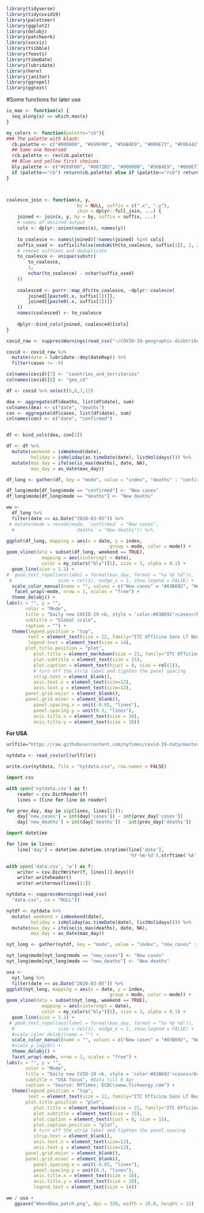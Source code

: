 ```r
library(tidyverse)
library(tidycovid19)
library(paletteer)
library(ggplot2)
library(delabj)
library(patchwork)
library(socviz)
library(tsibble)
library(feasts)
library(timeDate)
library(lubridate)
library(here)
library(janitor)
library(ggrepel)
library(ggtext)
```

#Some functions for later use
```r
is_max <- function(x) {
  seq_along(x) == which.max(x)
}

my_colors <- function(palette="cb"){
### The palette with black:
  cb.palette <- c("#000000", "#E69F00", "#56B4E9", "#009E73", "#F0E442", "#0072B2", "#D55E00", "#CC79A7")
  ## Same one Reversed
  rcb.palette <- rev(cb.palette)
  ## Blue and yellow first choices
  bly.palette <- c("#E69F00", "#0072B2", "#000000", "#56B4E9", "#009E73", "#F0E442", "#D55E00", "#CC79A7")
  if (palette=="cb") return(cb.palette) else if (palette=="rcb") return(rcb.palette) else if (palette=="bly") return(bly.palette) else stop("Choose cb, rcb, or bly ony.")
}



coalesce_join <- function(x, y, 
                          by = NULL, suffix = c(".x", ".y"), 
                          join = dplyr::full_join, ...) {
    joined <- join(x, y, by = by, suffix = suffix, ...)
    # names of desired output
    cols <- dplyr::union(names(x), names(y))
    
    to_coalesce <- names(joined)[!names(joined) %in% cols]
    suffix_used <- suffix[ifelse(endsWith(to_coalesce, suffix[1]), 1, 2)]
    # remove suffixes and deduplicate
    to_coalesce <- unique(substr(
        to_coalesce, 
        1, 
        nchar(to_coalesce) - nchar(suffix_used)
    ))
    
    coalesced <- purrr::map_dfc(to_coalesce, ~dplyr::coalesce(
        joined[[paste0(.x, suffix[1])]], 
        joined[[paste0(.x, suffix[2])]]
    ))
    names(coalesced) <- to_coalesce
    
    dplyr::bind_cols(joined, coalesced)[cols]
}

```

```r
covid_raw <- suppressWarnings(read_csv("~/COVID-19-geographic-disbtribution-worldwide-2020-05-03.csv", na = "NULL"))
```

```r
covid <- covid_raw %>%
  mutate(date = lubridate::dmy(dateRep)) %>% 
  filter(cases != -9)

colnames(covid)[7] <- "countries_and_territories"
colnames(covid)[8] <- "geo_id"
```


```r
df <- covid %>% select(5,6,7,12)
```


```r
dea <- aggregate(df$deaths, list(df$date), sum)
colnames(dea) <- c("date", "deaths")
con <- aggregate(df$cases, list(df$date), sum)
colnames(con) <- c("date", "confirmed")


df <- bind_cols(dea, con[2])
```

```r
df <- df %>% 
  mutate(weekend = isWeekend(date),
         holiday = isHoliday(as.timeDate(date), listHolidays())) %>%
  mutate(max_day = ifelse(is_max(deaths), date, NA),
         max_day = as_date(max_day))
```

```r
df_long <- gather(df, key = "mode", value = "index", "deaths" : "confirmed")

df_long$mode[df_long$mode == "confirmed"] <- "New cases"
df_long$mode[df_long$mode == "deaths"] <- "New deaths"
```


```r
ww <- 
  df_long %>% 
  filter(date >= as.Date("2020-03-05")) %>%
 # mutate(mode = recode(mode, `confirmed` = "New cases",
  #                      `deaths` = "New deaths")) %>%

ggplot(df_long, mapping = aes(x = date, y = index,
                                      group = mode, color = mode)) +
geom_vline(data = subset(df_long, weekend == TRUE),
             mapping = aes(xintercept = date),
             color = my_colors("bly")[5], size = 3, alpha = 0.1) +
  geom_line(size = 1.1) +
#  geom_text_repel(aes(label = format(max_day, format = "%a %b %d")),
 #                 size = rel(2), nudge_x = 1, show.legend = FALSE) +
  scale_color_manual(name = "", values = c("New cases" = "#83B692", "New deaths" = "#721121")) +
   facet_wrap(~mode, nrow = 1, scales = "free") +
  theme_delabj() +
labs(x = "", y = "",
       color = "Mode",
       title = "Daily new COVID-19 <b, style = 'color:#83B692'>cases</b> & <b, style = 'color:#721121'>deaths</b>",
       subtitle = "Global scale",
       caption = "") +
  theme(legend.position = "top",
        text = element_text(size = 12, family="ITC Officina Sans LT Book"),
        legend.text = element_text(size = 14),
       plot.title.position = "plot",
          plot.title = element_markdown(size = 21, family="ITC Officina Sans LT Bold"),
          plot.subtitle = element_text(size = 15),
          plot.caption = element_text(hjust = 0, size = rel(1)),
          # turn off the strip label and tighten the panel spacing
          strip.text = element_blank(),
          axis.text.x = element_text(size=12),
          axis.text.y = element_text(size=12),
       panel.grid.major = element_blank(),
       panel.grid.minor = element_blank(),
          panel.spacing.x = unit(-0.05, "lines"),
          panel.spacing.y = unit(0.3, "lines"),
          axis.title.x = element_text(size = 10),
          axis.title.y = element_text(size = 10))

```





**For USA**
```r
urlfile="https://raw.githubusercontent.com/nytimes/covid-19-data/master/us-states.csv"

nytdata <- read_csv(url(urlfile))

write.csv(nytdata, file = "nytdata.csv", row.names = FALSE)
```

```python
import csv

with open('nytdata.csv') as f:
    reader = csv.DictReader(f)
    lines = [line for line in reader]

for prev_day, day in zip(lines, lines[1:]):
    day['new_cases'] = int(day['cases']) - int(prev_day['cases'])
    day['new_deaths'] = int(day['deaths']) - int(prev_day['deaths'])

import datetime

for line in lines:
    line['day'] = datetime.datetime.strptime(line['date'],
                                             '%Y-%m-%d').strftime('%A')

with open('data.csv', 'w') as f:
    writer = csv.DictWriter(f, lines[1].keys())
    writer.writeheader()
    writer.writerows(lines[1:])
```

    
```r
nytdata <- suppressWarnings(read_csv(
  "data.csv", na = "NULL"))
```


```r
nytdf <- nytdata %>% 
  mutate( weekend = isWeekend(date),
         holiday = isHoliday(as.timeDate(date), listHolidays())) %>%
  mutate(max_day = ifelse(is_max(deaths), date, NA),
         max_day = as_date(max_day))
```

```r
nyt_long <- gather(nytdf, key = "mode", value = "index", "new_cases" : "new_deaths")

nyt_long$mode[nyt_long$mode == "new_cases"] <- "New cases"
nyt_long$mode[nyt_long$mode == "new_deaths"] <- "New deaths"
```

```r
usa <- 
  nyt_long %>% 
  filter(date >= as.Date("2020-03-05")) %>%
ggplot(nyt_long, mapping = aes(x = date, y = index,
                                      group = mode, color = mode)) +
geom_vline(data = subset(nyt_long, weekend == TRUE),
             mapping = aes(xintercept = date),
             color = my_colors("bly")[5], size = 3, alpha = 0.1) +
  geom_line(size = 1.1) +
 # geom_text_repel(aes(label = format(max_day, format = "%a %b %d")),
  #                size = rel(2), nudge_x = 1, show.legend = FALSE) +
  #scale_color_delabj(name = "") +
  scale_color_manual(name = "", values = c("New cases" = "#83B692", "New deaths" = "#721121")) +
  #scale_y_log10() +
  theme_delabj() +
  facet_wrap(~mode, nrow = 1, scales = "free") +
labs(x = "", y = "",
       color = "Mode",
       title = "Daily new CVID-19 <b, style = 'color:#83B692'>cases</b> & <b, style = 'color:#721121'>deaths</b>",
       subtitle = "USA focus", #Data till 6 Apr
       caption = "Source: NYTimes; ECDC\nwww.fishwongy.com") +
  theme(legend.position = "top",
        text = element_text(size = 12, family="ITC Officina Sans LT Book"),
       plot.title.position = "plot",
          plot.title = element_markdown(size = 21, family="ITC Officina Sans LT Bold"),
          plot.subtitle = element_text(size = 15),
          plot.caption = element_text(hjust = 0, size = 15),
          plot.caption.position = "plot",
          # turn off the strip label and tighten the panel spacing
          strip.text = element_blank(),
          axis.text.x = element_text(size=12),
          axis.text.y = element_text(size=12),
       panel.grid.major = element_blank(),
       panel.grid.minor = element_blank(),
          panel.spacing.x = unit(-0.05, "lines"),
          panel.spacing.y = unit(0.3, "lines"),
          axis.title.x = element_text(size = 10),
          axis.title.y = element_text(size = 10),
          legend.text = element_text(size = 14))

```



```r
ww / usa +
   ggsave("WkendDea_patch.png", dpi = 320, width = 10.8, height = 12)
```
